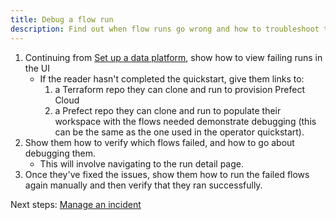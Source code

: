 ```yaml
---
title: Debug a flow run
description: Find out when flow runs go wrong and how to troubleshoot them.
---
```


1. Continuing from [Set up a data platform](/v3/tutorials/platform), show how to view failing runs in the UI
   - If the reader hasn't completed the quickstart, give them links to:
      1. a Terraform repo they can clone and run to provision Prefect Cloud
      2. a Prefect repo they can clone and run to populate their workspace with the flows needed demonstrate debugging (this can be the same as the one used in the operator quickstart).
2. Show them how to verify which flows failed, and how to go about debugging them.
   - This will involve navigating to the run detail page.
3. Once they've fixed the issues, show them how to run the failed flows again manually and then verify that they ran successfully.

Next steps: [Manage an incident](/v3/tutorials/alert)
